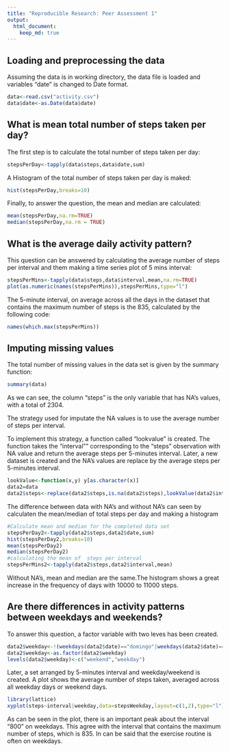 ```yaml
---
title: "Reproducible Research: Peer Assessment 1"
output: 
  html_document:
    keep_md: true
---
```



## Loading and preprocessing the data
Assuming the data is in working directory, the data file is loaded and variables "date" is changed to Date format.
```r
data<-read.csv("activity.csv")
data$date<-as.Date(data$date)
```



## What is mean total number of steps taken per day?

The first step is to calculate the total number of steps taken per day:

```r
stepsPerDay<-tapply(data$steps,data$date,sum)
```

A Histogram of the total number of steps taken per day is maked:

```r
hist(stepsPerDay,breaks=10)
```

Finally, to answer the question, the mean and median are calculated:

```r
mean(stepsPerDay,na.rm=TRUE)
median(stepsPerDay,na.rm = TRUE)
```

## What is the average daily activity pattern?

This question can be answered by calculating the average number of steps per interval and them making a time series plot of 5 mins interval:
```r
stepsPerMins<-tapply(data$steps,data$interval,mean,na.rm=TRUE)
plot(as.numeric(names(stepsPerMins)),stepsPerMins,type="l")
```
The 5-minute interval, on average across all the days in the dataset that  contains the maximum number of steps is the 835, calculated by the following code:
```r
names(which.max(stepsPerMins))
```

## Imputing missing values

The total number of missing values in the data set is given by the summary function:
```r
summary(data)
```
As we can see, the column "steps" is the only variable that has NA's values, with a total of 2304.

The strategy used for imputate the NA values is to use the average number of steps per interval. 

To implement this strategy, a function called "lookvalue" is created. The function takes the "interval"" corresponding to the "steps" observation with NA value and return the average steps per 5-minutes interval. Later, a new dataset is created and the NA's values are replace by the average steps per 5-minutes interval.

```r
lookValue<-function(x,y) y[as.character(x)] 
data2=data
data2$steps<-replace(data2$steps,is.na(data2$steps),lookValue(data2$interval[is.na(data2$steps)],stepsPerMins))
```

The difference between data with NA's and without NA's can seen by calculaten the mean/median of total steps per day and making a histogram
```r
#Calculate mean and median for the completed data set
stepsPerDay2<-tapply(data2$steps,data2$date,sum)
hist(stepsPerDay2,breaks=10)
mean(stepsPerDay2)
median(stepsPerDay2)
#calculating the mean of  steps per interval
stepsPerMins2<-tapply(data2$steps,data2$interval,mean)
```
Without NA's, mean and median are the same.The histogram shows a great increase in the frequency of days with 10000 to 11000 steps.

## Are there differences in activity patterns between weekdays and weekends?

To answer this question, a factor variable with two leves has been created.

```r
data2$weekday<-!(weekdays(data2$date)=="domingo"|weekdays(data2$date)=="sabado")
data2$weekday<-as.factor(data2$weekday)
levels(data2$weekday)<-c("weekend","weekday")
```

Later, a set arranged by 5-minutes interval and weekday/weekend is created. A plot shows the average number of steps taken, averaged across all weekday days or weekend days.
```r
library(lattice)
xyplot(steps~interval|weekday,data=stepsWeekday,layout=c(1,2),type="l")
```
As can be seen in the plot, there is an important peak about the interval "800" on weekdays. This agree with the interval that contains the maximum number of steps, which is 835. In can be said that the exercise routine is often on weekdays.
